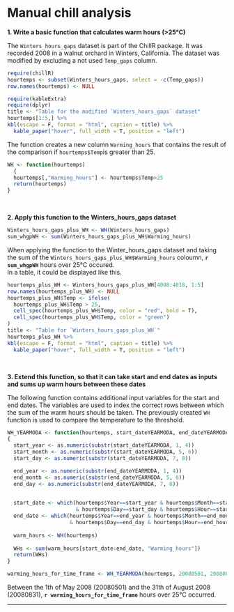 # Manual chill analysis

**1. Write a basic function that calculates warm hours (\>25°C)**

The `Winters_hours_gaps` dataset is part of the ChillR package. It was recorded 2008 in a walnut orchard in Winters, California. The dataset was modified by excluding a not used `Temp_gaps` column.

```r
require(chillR)
hourtemps <- subset(Winters_hours_gaps, select = -c(Temp_gaps))
row.names(hourtemps) <- NULL

require(kableExtra)
require(dplyr)
title <- "Table for the modified `Winters_hours_gaps` dataset"
hourtemps[1:5,] %>% 
kbl(escape = F, format = "html", caption = title) %>%
  kable_paper("hover", full_width = T, position = "left")
```
The function creates a new column `Warming_hours` that contains the result of the comparison if `hourtemps$Temp`is greater than 25.

```r
WH <- function(hourtemps)
  {
  hourtemps[,"Warming_hours"] <- hourtemps$Temp>25
  return(hourtemps)
}
```

\

**2. Apply this function to the Winters_hours_gaps dataset**

```r
Winters_hours_gaps_plus_WH <- WH(Winters_hours_gaps)
sum_whgpWH <- sum(Winters_hours_gaps_plus_WH$Warming_hours)
```
When applying the function to the Winter_hours_gaps dataset and taking the sum of the `Winters_hours_gaps_plus_WH$Warming_hours` coloumn, **`r sum_whgpWH`** hours over 25°C occured.
\
In a table, it could be displayed like this.
\
```r
hourtemps_plus_WH <- Winters_hours_gaps_plus_WH[4008:4018, 1:5]
row.names(hourtemps_plus_WH) <- NULL
hourtemps_plus_WH$Temp <- ifelse(
  hourtemps_plus_WH$Temp > 25,
  cell_spec(hourtemps_plus_WH$Temp, color = "red", bold = T),
  cell_spec(hourtemps_plus_WH$Temp, color = "green")
)
title <- "Table for `Winters_hours_gaps_plus_WH`"
hourtemps_plus_WH %>% 
kbl(escape = F, format = "html", caption = title) %>%
  kable_paper("hover", full_width = T, position = "left")
```
\

**3. Extend this function, so that it can take start and end dates as inputs and sums up warm hours between these dates**

The following function contains additional input variables for the start and end dates. The variables are used to index the correct rows between which the sum of the warm hours should be taken. The previously created `WH` function is used to compare the temperature to the threshold.
```r
WH_YEARMODA <- function(hourtemps, start_dateYEARMODA, end_dateYEARMODA, start_hour=12, end_hour=12)
{
  start_year <- as.numeric(substr(start_dateYEARMODA, 1, 4))
  start_month <- as.numeric(substr(start_dateYEARMODA, 5, 6))
  start_day <- as.numeric(substr(start_dateYEARMODA, 7, 8))

  end_year <- as.numeric(substr(end_dateYEARMODA, 1, 4))
  end_month <- as.numeric(substr(end_dateYEARMODA, 5, 6))
  end_day <- as.numeric(substr(end_dateYEARMODA, 7, 8))
  

  start_date <- which(hourtemps$Year==start_year & hourtemps$Month==start_month
                      & hourtemps$Day==start_day & hourtemps$Hour==start_hour)
  end_date <- which(hourtemps$Year==end_year & hourtemps$Month==end_month
                    & hourtemps$Day==end_day & hourtemps$Hour==end_hour)
  
  warm_hours <- WH(hourtemps)
  
  WHs <- sum(warm_hours[start_date:end_date, "Warming_hours"])
  return(WHs)
}

warming_hours_for_time_frame <- WH_YEARMODA(hourtemps, 20080501, 20080831)

```

Between the 1th of May 2008 (20080501) and the 31th of August 2008 (20080831), **`r warming_hours_for_time_frame`** hours over 25°C occurred.

------------------------------------------------------------------------
